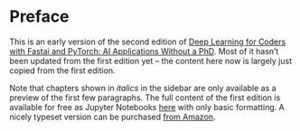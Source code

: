 # Preface {.unnumbered}

This is an early version of the second edition of [Deep Learning for Coders with Fastai and PyTorch: AI Applications Without a PhD](https://www.amazon.com/Deep-Learning-Coders-fastai-PyTorch/dp/1492045527). Most of it hasn't been updated from the first edition yet -- the content here now is largely just copied from the first edition.

Note that chapters shown in *italics* in the sidebar are only available as a preview of the first few paragraphs. The full content of the first edition is available for free as Jupyter Notebooks [here](https://github.com/fastai/fastbook/) with only basic formatting. A nicely typeset version can be purchased [from Amazon](https://www.amazon.com/Deep-Learning-Coders-fastai-PyTorch/dp/1492045527).

